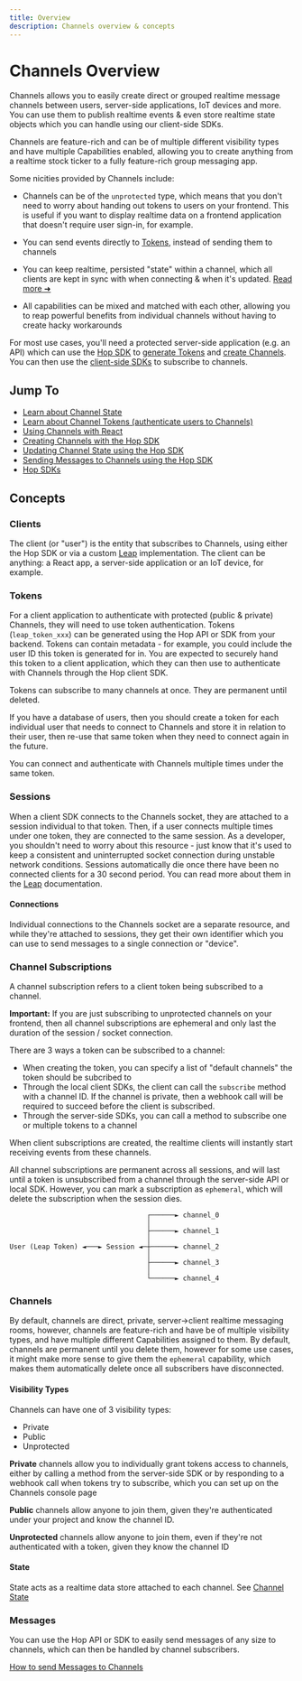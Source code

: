 ```yaml
---
title: Overview
description: Channels overview & concepts
---
```


# Channels Overview

Channels allows you to easily create direct or grouped realtime message channels between users, server-side applications, IoT devices and more. You can use them to publish realtime events & even store realtime state objects which you can handle using our client-side SDKs.

Channels are feature-rich and can be of multiple different visibility types and have multiple Capabilities enabled, allowing you to create anything from a realtime stock ticker to a fully feature-rich group messaging app.

Some nicities provided by Channels include:

- Channels can be of the `unprotected` type, which means that you don't need to worry about handing out tokens to users on your frontend. This is useful if you want to display realtime data on a frontend application that doesn't require user sign-in, for example.

- You can send events directly to [Tokens](./tokens), instead of sending them to channels

- You can keep realtime, persisted "state" within a channel, which all clients are kept in sync with when connecting & when it's updated. [Read more ➜](state)

- All capabilities can be mixed and matched with each other, allowing you to reap powerful benefits from individual channels without having to create hacky workarounds

For most use cases, you'll need a protected server-side application (e.g. an API) which can use the [Hop SDK](/sdks/server/js) to [generate Tokens](./tokens) and [create Channels](./reference/creating). You can then use the [client-side SDKs](/sdks/client/js) to subscribe to channels.

## Jump To

- [Learn about Channel State](./state)
- [Learn about Channel Tokens (authenticate users to Channels)](./tokens)
- [Using Channels with React](./reference/react)
- [Creating Channels with the Hop SDK](./reference/creating)
- [Updating Channel State using the Hop SDK](./reference/updating_state)
- [Sending Messages to Channels using the Hop SDK](./reference/sending_messages)
- [Hop SDKs](./sdks/overview)

## Concepts

### Clients

The client (or "user") is the entity that subscribes to Channels, using either the Hop SDK or via a custom [Leap](internals/leap) implementation. The client can be anything: a React app, a server-side application or an IoT device, for example.

### Tokens

For a client application to authenticate with protected (public & private) Channels, they will need to use token authentication. Tokens (`leap_token_xxx`) can be generated using the Hop API or SDK from your backend. Tokens can contain metadata - for example, you could include the user ID this token is generated for in. You are expected to securely hand this token to a client application, which they can then use to authenticate with Channels through the Hop client SDK.

Tokens can subscribe to many channels at once. They are permanent until deleted.

If you have a database of users, then you should create a token for each individual user that needs to connect to Channels and store it in relation to their user, then re-use that same token when they need to connect again in the future.

You can connect and authenticate with Channels multiple times under the same token.

### Sessions

When a client SDK connects to the Channels socket, they are attached to a session individual to that token. Then, if a user connects multiple times under one token, they are connected to the same session. As a developer, you shouldn't need to worry about this resource - just know that it's used to keep a consistent and uninterrupted socket connection during unstable network conditions. Sessions automatically die once there have been no connected clients for a 30 second period. You can read more about them in the [Leap](internals/leap) documentation.

#### Connections

Individual connections to the Channels socket are a separate resource, and while they're attached to sessions, they get their own identifier which you can use to send messages to a single connection or "device".

### Channel Subscriptions

A channel subscription refers to a client token being subscribed to a channel.

**Important:** If you are just subscribing to unprotected channels on your frontend, then all channel subscriptions are ephemeral and only last the duration of the session / socket connection.

There are 3 ways a token can be subscribed to a channel:

- When creating the token, you can specify a list of "default channels" the token should be subcribed to
- Through the local client SDKs, the client can call the `subscribe` method with a channel ID. If the channel is private, then a webhook call will be required to succeed before the client is subscribed.
- Through the server-side SDKs, you can call a method to subscribe one or multiple tokens to a channel

When client subscriptions are created, the realtime clients will instantly start receiving events from these channels.

All channel subscriptions are permanent across all sessions, and will last until a token is unsubscribed from a channel through the server-side API or local SDK. However, you can mark a subscription as `ephemeral`, which will delete the subscription when the session dies.

```
                                  ┌──────► channel_0
                                  │
                                  ├──────► channel_1
                                  │
User (Leap Token) ◄───► Session ◄─┼──────► channel_2
                                  │
                                  ├──────► channel_3
                                  │
                                  └──────► channel_4
```

### Channels

By default, channels are direct, private, server->client realtime messaging rooms, however, channels are feature-rich and have be of multiple visibility types, and have multiple different Capabilities assigned to them. By default, channels are permanent until you delete them, however for some use cases, it might make more sense to give them the `ephemeral` capability, which makes them automatically delete once all subscribers have disconnected.

#### Visibility Types

Channels can have one of 3 visibility types:

- Private
- Public
- Unprotected

**Private** channels allow you to individually grant tokens access to channels, either by calling a method from the server-side SDK or by responding to a webhook call when tokens try to subscribe, which you can set up on the Channels console page

**Public** channels allow anyone to join them, given they're authenticated under your project and know the channel ID.

**Unprotected** channels allow anyone to join them, even if they're not authenticated with a token, given they know the channel ID

#### State

State acts as a realtime data store attached to each channel. See [Channel State](./state)

### Messages

You can use the Hop API or SDK to easily send messages of any size to channels, which can then be handled by channel subscribers.

[How to send Messages to Channels](./reference/sending_messages)
